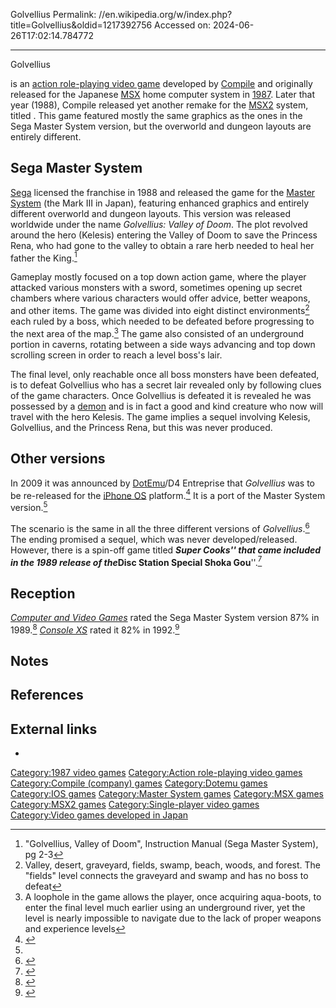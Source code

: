 Golvellius
Permalink: //en.wikipedia.org/w/index.php?title=Golvellius&oldid=1217392756
Accessed on: 2024-06-26T17:02:14.784772



------
Golvellius
{{Infobox video game
|title = Golvellius
|image =
|caption =
|developer = [[Compile (publisher)|Compile]]
|publisher = Compile, [[Sega]]
|engine =
|released ='''MSX'''<br>{{Video game release|JP|April, 1987}}'''MSX2'''<br>{{Video game release|JP|December 15, 1988}}'''Master System'''<br>{{Video game release|JP|August 14, 1988|NA|December 1988|EU|January 1989}}'''MSX2 (Super Cooks)'''<br>{{Video game release|JP|May 1, 1989}}'''iPhone OS'''<br>{{Video game release|WW|September 22, 2009}}
|genre = [[Action role-playing]]
|modes = [[Single-player]]
|platforms = [[MSX]], [[Master System]], [[iPhone OS]]
}}

{{nihongo|'''''Maou Golvellius'''''|魔王ゴルベリアス| |''lit. "Devil Golvellius"''}}  is an [[action role-playing video game]] developed by [[Compile (publisher)|Compile]] and originally released for the Japanese [[MSX]] home computer system in [[1987 in video gaming|1987]]. Later that year (1988), Compile released yet another remake for the [[MSX2]] system, titled {{nihongo|'''''Shin Maou Golvellius'''''|真・魔王ゴルベリアス| |''lit. "True Devil Golvellius"''}}. This game featured mostly the same graphics as the ones in the Sega Master System version, but the overworld and dungeon layouts are entirely different.

==Sega Master System==

[[Sega]] licensed the franchise in 1988 and released the game for the [[Master System]] (the Mark III in Japan), featuring enhanced graphics and entirely different overworld and dungeon layouts. This version was released worldwide under the name ''Golvellius: Valley of Doom''.  The plot revolved around the hero (Kelesis) entering the Valley of Doom to save the Princess Rena, who had gone to the valley to obtain a rare herb needed to heal her father the King.<ref>"Golvellius, Valley of Doom", Instruction Manual (Sega Master System), pg 2-3</ref>

Gameplay mostly focused on a top down action game, where the player attacked various monsters with a sword, sometimes opening up secret chambers where various characters would offer advice, better weapons, and other items.  The game was divided into eight distinct environments<ref group=N>Valley, desert, graveyard, fields, swamp, beach, woods, and forest.  The "fields" level connects the graveyard and swamp and has no boss to defeat</ref> each ruled by a boss, which needed to be defeated before progressing to the next area of the map.<ref group=N>A loophole in the game allows the player, once acquiring aqua-boots, to enter the final level much earlier using an underground river, yet the level is nearly impossible to navigate due to the lack of proper weapons and experience levels</ref>  The game also consisted of an underground portion in caverns, rotating between a side ways advancing and top down scrolling screen in order to reach a level boss's lair.

The final level, only reachable once all boss monsters have been defeated, is to defeat Golvellius who has a secret lair revealed only by following clues of the game characters.  Once Golvellius is defeated it is revealed he was possessed by a [[demon]] and is in fact a good and kind creature who now will travel with the hero Kelesis.  The game implies a sequel involving Kelesis, Golvellius, and the Princess Rena, but this was never produced.

==Other versions==

In 2009 it was announced by [[DotEmu]]/D4 Entreprise that ''Golvellius'' was to be re-released for the [[iPhone OS]] platform.<ref>{{cite web |url=http://www.gamesindustry.biz/articles/golvellius--valley-of-doom--master-system-s-answer-to-the-legend-of-zelda--coming-to-the-iphone-next-month |title=Golvellius: Valley of Doom |author=Games Press |date=2009-07-23 |publisher=[[Gamesindustry.biz]] |accessdate=2009-07-23 }}</ref> It is a port of the Master System version.<ref name="Hardcore Gaming 101"/>

The scenario is the same in all the three different versions of ''Golvellius''.<ref name="Hardcore Gaming 101">{{Cite web|url=http://www.hardcoregaming101.net/golvellius-valley-of-doom/|title=Golvellius: Valley of Doom – Hardcore Gaming 101}}</ref> The ending promised a sequel, which was never developed/released. However, there is a spin-off game titled '''''Super Cooks''''' that came included in the 1989 release of the '''''Disc Station Special Shoka Gou'''''.<ref>{{Cite web|url=http://www.generation-msx.nl/software/compile/disc-station-special-2---summer-edition/release/1365/|title=Disc Station Special 2 - Early Summer Edition (1989, MSX2, Compile) &#124; Releases &#124; Generation MSX}}</ref>

==Reception==
''[[Computer and Video Games]]'' rated the Sega Master System version 87% in 1989.<ref name="CVG">{{cite journal |title=Complete Games Guide |journal=[[Computer and Video Games]] |date=16 October 1989 |issue=Complete Guide to Consoles |pages=46–77 |url=https://retrocdn.net/images/9/98/CompleteGuideToConsoles_UK_01.pdf#page=46}}</ref> ''[[Console XS]]'' rated it 82% in 1992.<ref>{{cite magazine |title=Software A-Z: Master System |magazine=[[Console XS]] |date=23 April 1992 |issue=1 (June/July 1992) |publisher=[[Paragon Publishing]] |location=United Kingdom |pages=137–47 |url=https://archive.org/details/console-xs-01/page/137}}</ref>

==Notes==
{{Reflist|group=N}}

==References==
{{reflist}}

==External links==
*{{moby game|id=/golvellius-valley-of-doom|name=''Golvellius''}}

[[Category:1987 video games]]
[[Category:Action role-playing video games]]
[[Category:Compile (company) games]]
[[Category:Dotemu games]]
[[Category:IOS games]]
[[Category:Master System games]]
[[Category:MSX games]]
[[Category:MSX2 games]]
[[Category:Single-player video games]]
[[Category:Video games developed in Japan]]


{{action-videogame-stub}}
